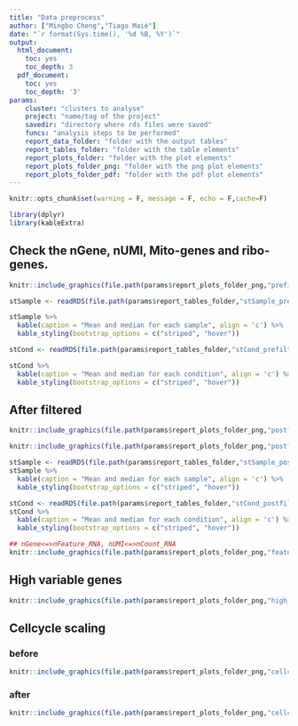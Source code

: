 ```yaml
---
title: "Data preprocess"
author: ["Mingbo Cheng","Tiago Maié"]
date: "`r format(Sys.time(), '%d %B, %Y')`"
output:
  html_document:
    toc: yes
    toc_depth: 3
  pdf_document:
    toc: yes
    toc_depth: '3'
params:
    cluster: "clusters to analyse"
    project: "name/tag of the project"
    savedir: "directory where rds files were saved"
    funcs: "analysis steps to be performed"
    report_data_folder: "folder with the output tables"
    report_tables_folder: "folder with the table elements"
    report_plots_folder: "folder with the plot elements"
    report_plots_folder_png: "folder with the png plot elements"
    report_plots_folder_pdf: "folder with the pdf plot elements"
---
```

```r
knitr::opts_chunk$set(warning = F, message = F, echo = F,cache=F)
```
```r
library(dplyr)
library(kableExtra)
```

## Check the nGene, nUMI, Mito-genes and ribo-genes.

```r
knitr::include_graphics(file.path(params$report_plots_folder_png,"prefilter_vlnplot.png"))
```
```r
stSample <- readRDS(file.path(params$report_tables_folder,"stSample_prefilter.RDS"))

stSample %>%
  kable(caption = "Mean and median for each sample", align = 'c') %>%
  kable_styling(bootstrap_options = c("striped", "hover"))

stCond <- readRDS(file.path(params$report_tables_folder,"stCond_prefilter.RDS"))

stCond %>%
  kable(caption = "Mean and median for each condition", align = 'c') %>%
  kable_styling(bootstrap_options = c("striped", "hover"))
```


## After filtered

```r
knitr::include_graphics(file.path(params$report_plots_folder_png,"postfilter_vlnplot.png"))
```


```r
knitr::include_graphics(file.path(params$report_plots_folder_png,"postfilter_cellphase.png"))
```


```r
stSample <- readRDS(file.path(params$report_tables_folder,"stSample_postfilter.RDS"))
stSample %>%
  kable(caption = "Mean and median for each sample", align = 'c') %>%
  kable_styling(bootstrap_options = c("striped", "hover"))

stCond <- readRDS(file.path(params$report_tables_folder,"stCond_postfilter.RDS"))
stCond %>%
  kable(caption = "Mean and median for each condition", align = 'c') %>%
  kable_styling(bootstrap_options = c("striped", "hover"))
```

```r
## nGene<=>nFeature_RNA, nUMI<=>nCount_RNA
knitr::include_graphics(file.path(params$report_plots_folder_png,"featurescatter_ncountRNA.png"))
```

## High variable genes
```r
knitr::include_graphics(file.path(params$report_plots_folder_png,"high_var_genes.png"))
```

## Cellcycle scaling

### before
```r
knitr::include_graphics(file.path(params$report_plots_folder_png,"cellcycle_scaling_before.png"))
```

### after
```r
knitr::include_graphics(file.path(params$report_plots_folder_png,"cellcycle_scaling_after.png"))
```
